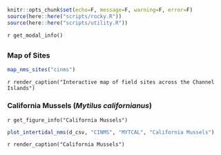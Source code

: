 
```r
knitr::opts_chunk$set(echo=F, message=F, warning=F, error=F)
source(here::here("scripts/rocky.R"))
source(here::here("scripts/utility.R"))
```

`r get_modal_info()`

## {.tabset}

### Map of Sites

```r
map_nms_sites("cinms")
```

`r render_caption("Interactive map of field sites across the Channel Islands")`

### California Mussels (_Mytilus californianus_){.active}
`r get_figure_info("California Mussels")`

```r
plot_intertidal_nms(d_csv, "CINMS", "MYTCAL", "California Mussels")
```
`r render_caption("California Mussels")`

<!--
### California Mussels (_Mytilus californianus_), target = mytilus

```r
#BB TODO: fix plot_intertidal_nms() in rocky.r to accomodate target species
plot_intertidal_nms(d_csv, "CINMS", "MYTCAL", "California Mussels [target = mytilus]", "mytilus")
```
-->
